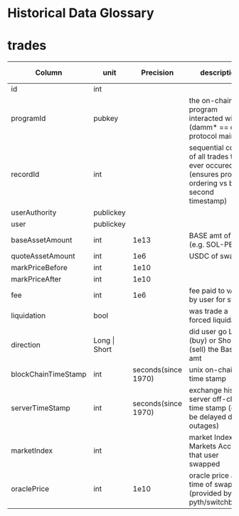 # Historical Data Glossary

# trades

| Column              | unit          | Precision                | description                                                                                           | Ext. Link                                                                                     |
| ------------------- | ------------- | ------------------------ | ----------------------------------------------------------------------------------------------------- | --------------------------------------------------------------------------------------------- |
| id                  | int           |                          |                                                                                                       |                                                                                               |
| programId           | pubkey        |                          | the on-chain program interacted with (damm\* == drift protocol mainnet)                               |                                                                                               |
| recordId            | int           |                          | sequential count of all trades that ever occured (ensures proper ordering vs by the second timestamp) |                                                                                               |
| userAuthority       | publickey     |                          |                                                                                                       |                                                                                               |
| user                | publickey     |                          |                                                                                                       |                                                                                               |
| baseAssetAmount     | int           | 1e13                     | BASE amt of swap (e.g. SOL-PERP)                                                                      |                                                                                               |
| quoteAssetAmount    | int           | 1e6                      | USDC of swap                                                                                          |                                                                                               |
| markPriceBefore     | int           | 1e10                     |                                                                                                       |                                                                                               |
| markPriceAfter      | int           | 1e10                     |                                                                                                       |                                                                                               |
| fee                 | int           | 1e6                      | fee paid to vAMM by user for swap                                                                     |                                                                                               |                                                                                     |
| liquidation         | bool          |                          | was trade a forced liquidation                                                                        |                                                                                               |
| direction           | Long \| Short |                          | did user go Long (buy) or Short (sell) the Base amt                                                   |                                                                                               |
| blockChainTimeStamp | int           | seconds(since 1970)      | unix on-chain time stamp                                                                       |                                                                                               |
| serverTimeStamp     | int           | seconds(since 1970)      | exchange history server off-chain time stamp (can be delayed due to outages)                          |                                                                                               |
| marketIndex         | int           |                          | market Index in Markets Account that user swapped                                                     | [markets](https://github.com/drift-labs/protocol-v1/blob/master/sdk/src/constants/markets.ts) |
| oraclePrice         | int           | 1e10                     | oracle price at time of swap (provided by pyth/switchboard)                                           |                                                                                               |

